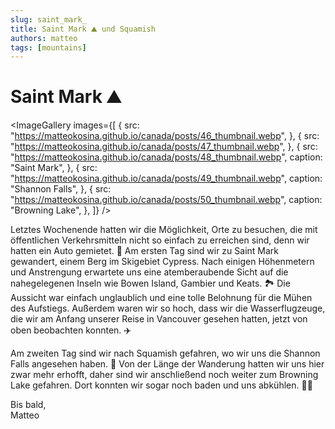 ```yaml
---
slug: saint_mark_
title: Saint Mark ⛰️ und Squamish
authors: matteo
tags: [mountains]
---
```


# Saint Mark ⛰️


<ImageGallery
  images={[
    {
      src: "https://matteokosina.github.io/canada/posts/46_thumbnail.webp",
    },
    {
      src: "https://matteokosina.github.io/canada/posts/47_thumbnail.webp",
    },
    {
      src: "https://matteokosina.github.io/canada/posts/48_thumbnail.webp",
      caption: "Saint Mark",
    },
    {
      src: "https://matteokosina.github.io/canada/posts/49_thumbnail.webp",
      caption: "Shannon Falls",
    },
    {
      src: "https://matteokosina.github.io/canada/posts/50_thumbnail.webp",
      caption: "Browning Lake",
    },
  ]}
/>

Letztes Wochenende hatten wir die Möglichkeit, Orte zu besuchen, die mit öffentlichen Verkehrsmitteln nicht so einfach zu erreichen sind, denn wir hatten ein Auto gemietet. 🚗 Am ersten Tag sind wir zu Saint Mark gewandert, einem Berg im Skigebiet Cypress. Nach einigen Höhenmetern und Anstrengung erwartete uns eine atemberaubende Sicht auf die nahegelegenen Inseln wie Bowen Island, Gambier und Keats. 🏞️ Die Aussicht war einfach unglaublich und eine tolle Belohnung für die Mühen des Aufstiegs. Außerdem waren wir so hoch, dass wir die Wasserflugzeuge, die wir am Anfang unserer Reise in Vancouver gesehen hatten, jetzt von oben beobachten konnten. ✈️

Am zweiten Tag sind wir nach Squamish gefahren, wo wir uns die Shannon Falls angesehen haben. 🌊 Von der Länge der Wanderung hatten wir uns hier zwar mehr erhofft, daher sind wir anschließend noch weiter zum Browning Lake gefahren. Dort konnten wir sogar noch baden und uns abkühlen. 🏊‍♂️

Bis bald,  
Matteo
